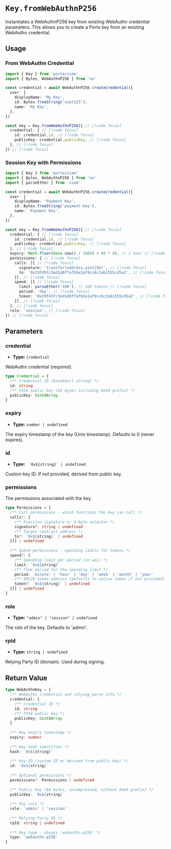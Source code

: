 # `Key.fromWebAuthnP256`

Instantiates a WebAuthnP256 key from existing WebAuthn credential parameters. This allows you to create a Porto key from an existing WebAuthn credential.

## Usage

### From WebAuthn Credential

```ts twoslash
import { Key } from 'porto/viem'
import { Bytes, WebAuthnP256 } from 'ox'

const credential = await WebAuthnP256.createCredential({
  user: {
    displayName: 'My Key',
    id: Bytes.fromString('user123'),
    name: 'My Key',
  },
})

const key = Key.fromWebAuthnP256({ // [!code focus]
  credential: { // [!code focus]
    id: credential.id, // [!code focus]
    publicKey: credential.publicKey, // [!code focus]
  }, // [!code focus]
}) // [!code focus]
```

### Session Key with Permissions

```ts twoslash
import { Key } from 'porto/viem'
import { Bytes, WebAuthnP256 } from 'ox'
import { parseEther } from 'viem'

const credential = await WebAuthnP256.createCredential({
  user: {
    displayName: 'Payment Key',
    id: Bytes.fromString('payment-key'),
    name: 'Payment Key',
  },
})

const key = Key.fromWebAuthnP256({ // [!code focus]
  credential: { // [!code focus]
    id: credential.id, // [!code focus]
    publicKey: credential.publicKey, // [!code focus]
  }, // [!code focus]
  expiry: Math.floor(Date.now() / 1000) + 60 * 60, // 1 hour // [!code focus]
  permissions: { // [!code focus]
    calls: [{ // [!code focus]
      signature: 'transfer(address,uint256)', // [!code focus]
      to: '0x29f45fc3ed1d0ffafb5e2af9cc6c3ab1555cd5a2', // [!code focus]
    }], // [!code focus]
    spend: [{ // [!code focus]
      limit: parseEther('100'), // 100 tokens // [!code focus]
      period: 'day', // [!code focus]
      token: '0x29f45fc3ed1d0ffafb5e2af9cc6c3ab1555cd5a2', // [!code focus]
    }], // [!code focus]
  }, // [!code focus]
  role: 'session', // [!code focus]
}) // [!code focus]
```

## Parameters

### credential

- **Type:** `Credential`

WebAuthn credential (required).

```ts
type Credential = {
  /** Credential ID (base64url string) */
  id: string
  /** P256 public key (65 bytes including 0x04 prefix) */
  publicKey: Uint8Array
}
```

### expiry

- **Type:** `number | undefined`

The expiry timestamp of the key (Unix timestamp). Defaults to 0 (never expires).

### id

- **Type:** `` `0x${string}` | undefined``

Custom key ID. If not provided, derived from public key.

### permissions

The permissions associated with the key.

```ts
type Permissions = {
  /** Call permissions - which functions the key can call */
  calls?: {
    /** Function signature or 4-byte selector */
    signature?: string | undefined
    /** Target contract address */
    to?: `0x${string}` | undefined
  }[] | undefined
  
  /** Spend permissions - spending limits for tokens */
  spend?: {
    /** Spending limit per period (in wei) */
    limit: `0x${string}`
    /** Time period for the spending limit */
    period: 'minute' | 'hour' | 'day' | 'week' | 'month' | 'year'
    /** ERC20 token address (defaults to native token if not provided) */
    token?: `0x${string}` | undefined
  }[] | undefined
}
```

### role

- **Type:** `"admin" | "session" | undefined`

The role of the key. Defaults to 'admin'.

### rpId

- **Type:** `string | undefined`

Relying Party ID (domain). Used during signing.

## Return Value

```ts
type WebAuthnKey = {
  /** WebAuthn credential and relying party info */
  credential: {
    /** Credential ID */
    id: string
    /** P256 public key */
    publicKey: Uint8Array
  }
  
  /** Key expiry timestamp */
  expiry: number
  
  /** Key hash identifier */
  hash: `0x${string}`
  
  /** Key ID (custom ID or derived from public key) */
  id: `0x${string}`
  
  /** Optional permissions */
  permissions?: Permissions | undefined
  
  /** Public key (64 bytes, uncompressed, without 0x04 prefix) */
  publicKey: `0x${string}`
  
  /** Key role */
  role: 'admin' | 'session'
  
  /** Relying Party ID */
  rpId: string | undefined
  
  /** Key type - always 'webauthn-p256' */
  type: 'webauthn-p256'
}
```
